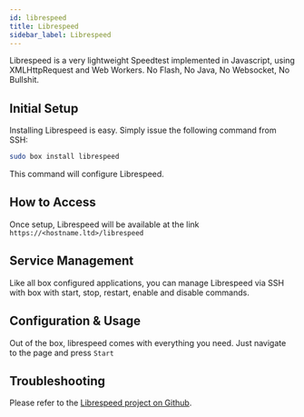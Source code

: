 ```yaml
---
id: librespeed
title: Librespeed
sidebar_label: Librespeed
---
```


Librespeed is a very lightweight Speedtest implemented in Javascript, using XMLHttpRequest and Web Workers. No Flash, No Java, No Websocket, No Bullshit.

## Initial Setup

Installing Librespeed is easy. Simply issue the following command from SSH:

```bash main
sudo box install librespeed
```

This command will configure Librespeed.

## How to Access

Once setup, Librespeed will be available at the link `https://<hostname.ltd>/librespeed`

## Service Management

Like all box configured applications, you can manage Librespeed via SSH with box with start, stop, restart, enable and disable commands.


<SystemdTabs service="librespeed"/>

## Configuration & Usage

Out of the box, librespeed comes with everything you need. Just navigate to the page and press `Start`

## Troubleshooting


<Troubleshooting />

Please refer to the [Librespeed project on Github](https://github.com/librespeed/speedtest).
